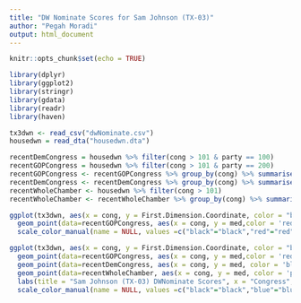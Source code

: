```yaml
---
title: "DW Nominate Scores for Sam Johnson (TX-03)"
author: "Pegah Moradi"
output: html_document
---
```


```r
knitr::opts_chunk$set(echo = TRUE)
```

```r
library(dplyr)
library(ggplot2)
library(stringr)
library(gdata)
library(readr)
library(haven)

tx3dwn <- read_csv("dwNominate.csv")
housedwn = read_dta("housedwn.dta")
```

```r
recentDemCongress = housedwn %>% filter(cong > 101 & party == 100)
recentGOPCongress = housedwn %>% filter(cong > 101 & party == 200)
recentGOPCongress <- recentGOPCongress %>% group_by(cong) %>% summarise(avg = mean(dwnom1), med = median(dwnom1))
recentDemCongress <- recentDemCongress %>% group_by(cong) %>% summarise(avg = mean(dwnom1), med = median(dwnom1))
recentWholeChamber <- housedwn %>% filter(cong > 101)
recentWholeChamber <- recentWholeChamber %>% group_by(cong) %>% summarise(avg = mean(dwnom1), med = median(dwnom1))
```


```r
ggplot(tx3dwn, aes(x = cong, y = First.Dimension.Coordinate, color = "black")) + geom_point() +
  geom_point(data=recentGOPCongress, aes(x = cong, y = med,color = 'red')) + labs(title = "Sam Johnson (TX-03) DWNominate Scores", x = "Congress", y = "DWNominate Score")+
  scale_color_manual(name = NULL, values =c("black"="black","red"="red"), labels = c('Sam Johnson (TX-03)','House Republican Median'))
```

```r
ggplot(tx3dwn, aes(x = cong, y = First.Dimension.Coordinate, color = "black")) + geom_point() +
  geom_point(data=recentGOPCongress, aes(x = cong, y = med,color = 'red')) +
  geom_point(data=recentDemCongress, aes(x = cong, y = med, color = 'blue')) +
  geom_point(data=recentWholeChamber, aes(x = cong, y = med, color = 'purple'))+
  labs(title = "Sam Johnson (TX-03) DWNominate Scores", x = "Congress", y = "DWNominate Score") +
  scale_color_manual(name = NULL, values =c("black"="black","blue"="blue",  "purple"="purple","red"="red"), labels = c('Sam Johnson (TX-03)', "House Democrat Median", "House Median",'House Republican Median'))
```
